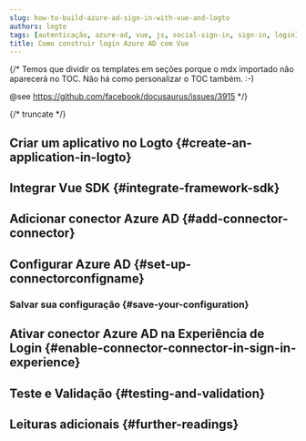 ```yaml
---
slug: how-to-build-azure-ad-sign-in-with-vue-and-logto
authors: logto
tags: [autenticação, azure-ad, vue, js, social-sign-in, sign-in, login]
title: Como construir login Azure AD com Vue
---
```


{/*
  Temos que dividir os templates em seções porque o mdx importado não aparecerá no TOC.
  Não há como personalizar o TOC também. :-)

  @see https://github.com/facebook/docusaurus/issues/3915
*/}




{/* truncate */}

<Intro connector={connector} sdk="Vue" link="https://vuejs.org" />

## Criar um aplicativo no Logto \{#create-an-application-in-logto}

<CreateApplication type="Single page app" framework="Vue" />

## Integrar Vue SDK \{#integrate-framework-sdk}

<IntegrateSdk />

## Adicionar conector Azure AD \{#add-connector-connector}

<AddSocialConnector connector={connector} framework="Vue" />

## Configurar Azure AD \{#set-up-connectorconfigname}

<ConnectorGuide />

### Salvar sua configuração \{#save-your-configuration}

<SaveYourConfiguration connector={connector} />

## Ativar conector Azure AD na Experiência de Login \{#enable-connector-connector-in-sign-in-experience}

<EnableSocialConnector connector={connector} />

## Teste e Validação \{#testing-and-validation}

<TestingAndValidation connector={connector} sdk="Vue" />

## Leituras adicionais \{#further-readings}

<FurtherReadings />